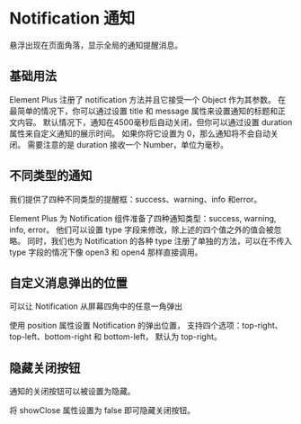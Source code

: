 # Notification 通知


悬浮出现在页面角落，显示全局的通知提醒消息。

## 基础用法

Element Plus 注册了 notification 方法并且它接受一个 Object 作为其参数。 在最简单的情况下，你可以通过设置 title 和 message 属性来设置通知的标题和正文内容。 默认情况下，通知在4500毫秒后自动关闭，但你可以通过设置 duration 属性来自定义通知的展示时间。 如果你将它设置为 0，那么通知将不会自动关闭。 需要注意的是 duration 接收一个 Number，单位为毫秒。

<CodeBlock name="NotificationBasic">
  <NotificationBasic />
</CodeBlock>

## 不同类型的通知

我们提供了四种不同类型的提醒框：success、warning、info 和error。

Element Plus 为 Notification 组件准备了四种通知类型：success, warning, info, error。 他们可以设置 type 字段来修改，除上述的四个值之外的值会被忽略。 同时，我们也为 Notification 的各种 type 注册了单独的方法，可以在不传入 type 字段的情况下像 open3 和 open4 那样直接调用。

<CodeBlock name="NotificationType">
  <NotificationType />
</CodeBlock>

## 自定义消息弹出的位置

可以让 Notification 从屏幕四角中的任意一角弹出

使用 position 属性设置 Notification 的弹出位置， 支持四个选项：top-right、top-left、bottom-right 和 bottom-left， 默认为 top-right。

<CodeBlock name="NotificationPosition">
  <NotificationPosition />
</CodeBlock>

## 隐藏关闭按钮

通知的关闭按钮可以被设置为隐藏。

将 showClose 属性设置为 false 即可隐藏关闭按钮。

<CodeBlock name="NotificationShowClose">
  <NotificationShowClose />
</CodeBlock>
